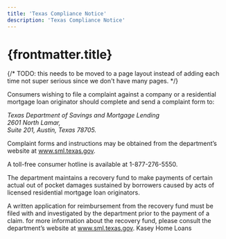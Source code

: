 ```yaml
---
title: 'Texas Compliance Notice'
description: 'Texas Compliance Notice'
---
```



# {frontmatter.title}

{/* TODO: this needs to be moved to a page layout instead of adding each time
not super serious since we don't have many pages. */}

Consumers wishing to file a complaint against a company or a residential mortgage loan originator should complete and send a complaint form to:


<address>

Texas Department of Savings and Mortgage Lending <br/>
2601 North Lamar,<br/>
Suite 201, Austin, Texas 78705.<br/>

</address>

Complaint forms and instructions may be obtained from the department’s website at www.sml.texas.gov. 

A toll-free consumer hotline is available at 1-877-276-5550.

The department maintains a recovery fund to make payments of certain actual out of pocket damages sustained by borrowers caused by acts of licensed residential mortgage loan originators.

A written application for reimbursement from the recovery fund must be filed with and investigated by the department prior to the payment of a claim. for more information about the recovery fund, please consult the department’s website at www.sml.texas.gov.
Kasey Home Loans


<SimpleCTA />